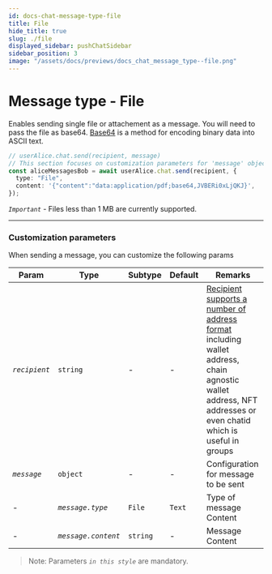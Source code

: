 ```yaml
---
id: docs-chat-message-type-file
title: File
hide_title: true
slug: ./file
displayed_sidebar: pushChatSidebar
sidebar_position: 3
image: "/assets/docs/previews/docs_chat_message_type--file.png"
---
```


# Message type - File

Enables sending single file or attachement as a message. You will need to pass the file as base64. [Base64](https://en.wikipedia.org/wiki/Base64) is a method for encoding binary data into ASCII text.


<Head>
  <title>{`Message Type - File | Push Chat | Push Documentation`}</title>
</Head>


<Tabs className="codetabs" groupId="code-examples">
  <TabItem value="js" attributes={{className: "codetab js"}} default>

```typescript
// userAlice.chat.send(recipient, message)
// This section focuses on customization parameters for 'message' object
const aliceMessagesBob = await userAlice.chat.send(recipient, {
  type: "File",
  content: '{"content":"data:application/pdf;base64,JVBERi0xLjQKJ}',
});
```

  </TabItem>
</Tabs>

_`Important`_ - Files less than 1 MB are currently supported.

---

### Customization parameters

When sending a message, you can customize the following params

| Param         | Type                | Subtype  | Default | Remarks                                                                                                                                                                                              |
| ------------- | ------------------- | -------- | ------- | ---------------------------------------------------------------------------------------------------------------------------------------------------------------------------------------------------- |
| _`recipient`_ | `string`            | -        | -       | [Recipient supports a number of address format](/docs/chat/build/types-of-recipient) including wallet address, chain agnostic wallet address, NFT addresses or even chatid which is useful in groups |
| _`message`_   | `object`            | -        | -       | Configuration for message to be sent                                                                                                                                                                 |
| -             | _`message.type`_    | `File`   | `Text`  | Type of message Content                                                                                                                                                                              |
| -             | _`message.content`_ | `string` | -       | Message Content                                                                                                                                                                                      |

> Note: Parameters _`in this style`_ are mandatory.
